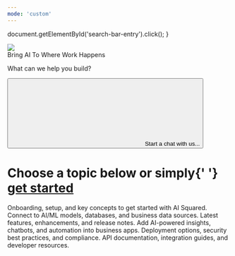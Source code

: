 ```yaml
---
mode: 'custom'
---
```


  document.getElementById('search-bar-entry').click();
}

<div
  className="relative w-full flex items-center justify-center"
  style={{ height: '31.25rem', backgroundColor: '#1F1F33', overflow: 'hidden' }}
>
  <div style={{ flex: 'none' }}>
    <img
      className="pointer-events-none"
      src="/images/aisquared_banner.png"
    />
  </div>
  <div style={{ position: 'absolute', textAlign: 'center' }}>
    <div
      style={{
        color: 'white',
        fontWeight: '400',
        fontSize: '48px',
        margin: '0',
      }}
    >
      Bring AI To Where Work Happens
    </div>
    <p
      style={{
        color: 'white',
        fontWeight: '400',
        fontSize: '20px',
        opacity: '0.7',
      }}
    >
      What can we help you build?
    </p>
    <button
      type="button"
      className="mx-auto w-full flex items-center text-sm leading-6 shadow-sm text-gray-400 bg-white gap-2 ring-1 ring-gray-400/20 focus:outline-primary"
      id="home-search-entry"
      style={{
        maxWidth: '24rem',
        borderRadius: '4px',
        marginTop: '3rem',
        paddingLeft: '0.75rem',
        paddingRight: '0.75rem',
        paddingTop: '0.75rem',
        paddingBottom: '0.75rem',
      }}
      onClick={openSearch}
    >
      <svg
        className="h-4 w-4 ml-1.5 mr-3 flex-none bg-gray-500 hover:bg-gray-600 dark:bg-white/50 dark:hover:bg-white/70"
        style={{
          maskImage:
            'url("https://mintlify.b-cdn.net/v6.5.1/solid/magnifying-glass.svg")',
          maskRepeat: 'no-repeat',
          maskPosition: 'center center',
        }}
      />
      Start a chat with us...
    </button>
  </div>
</div>

<div style={{marginTop: '6rem', marginBottom: '8rem', maxWidth: '70rem', marginLeft: 'auto',
    marginRight: 'auto', paddingLeft: '1.25rem',
    paddingRight: '1.25rem' }}>

<div
  style={{
    textAlign: 'center',
    fontSize: '24px',
    fontWeight: '600',
    marginBottom: '3rem',
  }}
>
  <h1 className="text-black dark:text-white">
    Choose a topic below or simply{' '}
    <a href="https://app.squared.ai" className="text-primary underline" style={{textUnderlineOffset: "5px"}}>get started</a>
  </h1>
</div>

<CardGroup cols={3}>
  <Card title="Getting Started" icon="book-open" href="/getting-started">
    Onboarding, setup, and key concepts to get started with AI Squared.
  </Card>
  <Card title="AI Activation" icon="brain" href="/activation/ai-modelling/introduction">
    Connect to AI/ML models, databases, and business data sources.
  </Card>
    <Card title="AI Workflows" icon="party-horn" href="/workflows">
    Latest features, enhancements, and release notes.
  </Card>
  <Card title="Data Movement" icon="database" iconType="solid" href="/guides/core-concepts">
    Add AI-powered insights, chatbots, and automation into business apps.
  </Card>
  <Card title="Deployment & Security" icon="link-simple" href="/deployment-and-security/overview">
    Deployment options, security best practices, and compliance.
  </Card>
  <Card title="Developers" icon="code" href="/api-reference/introduction">
    API documentation, integration guides, and developer resources.
  </Card>
</CardGroup>

</div>